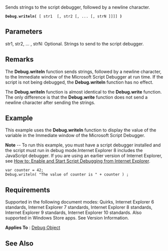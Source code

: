 Sends strings to the script debugger, followed by a newline character.

 '''Debug'''.'''writeln(''' [ str1  [, str2 [, ... [, strN ]]]] ''')'''

==Parameters==
; str1, str2, ... , strN: Optional. Strings to send to the script debugger.

==Remarks==
The '''Debug.writeln''' function sends strings, followed by a newline character, to the Immediate window of the Microsoft Script Debugger at run time. If the script is not being debugged, the '''Debug.writeln''' function has no effect.

The '''Debug.writeln''' function is almost identical to the '''Debug.write''' function. The only difference is that the '''Debug.write''' function does not send a newline character after sending the strings.


==Example==
This example uses the '''Debug.writeln''' function to display the value of the variable in the Immediate window of the Microsoft Script Debugger.

'''Note''' -- To run this example, you must have a script debugger installed and the script must run in debug mode.Internet Explorer 8 includes the JavaScript debugger. If you are using an earlier version of Internet Explorer, see [http://go.microsoft.com/fwlink/?LinkId=133801 How to: Enable and Start Script Debugging from Internet Explorer].

 var counter = 42;
 Debug.writeln( "The value of counter is " + counter ) ;

==Requirements==
Supported in the following document modes: Quirks, Internet Explorer 6 standards, Internet Explorer 7 standards, Internet Explorer 8 standards, Internet Explorer 9 standards, Internet Explorer 10 standards. Also supported in Windows Store apps. See Version Information.

'''Applies To''' : [[Debug|Debug Object]]


==See Also==

              
